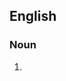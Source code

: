{{also|Apparates}}

==English==

===Noun===
{{head|en|noun plural form}}

# {{plural of|apparate|lang=en}}